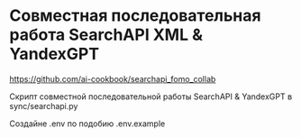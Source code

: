 # Совместная последовательная работа SearchAPI XML & YandexGPT

https://github.com/ai-cookbook/searchapi_fomo_collab

Скрипт совместной последовательной работы SearchAPI & YandexGPT в sync/searchapi.py

Создайне .env по подобию .env.example



